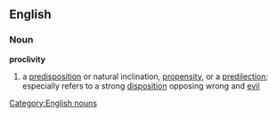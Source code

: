 ==English==
===Noun===
[[Category:English nouns]]
'''proclivity'''
# a [[predisposition]] or natural inclination, [[propensity]], or a [[predilection]]; especially refers to a strong [[disposition]] opposing wrong and [[evil]]
